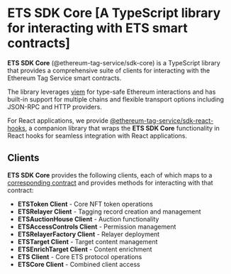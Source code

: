 # ETS SDK Core [A TypeScript library for interacting with ETS smart contracts]

**ETS SDK Core** (@ethereum-tag-service/sdk-core) is a TypeScript library that provides a comprehensive suite of clients for interacting with the Ethereum Tag Service smart contracts.

The library leverages [viem](https://viem.sh/) for type-safe Ethereum interactions and has built-in support for multiple chains and flexible transport options including JSON-RPC and HTTP providers.

For React applications, we provide [@ethereum-tag-service/sdk-react-hooks](/docs/sdk-react-hooks/intro.mdx), a companion library that wraps the **ETS SDK Core** functionality in React hooks for seamless integration with React applications.

## Clients

**ETS SDK Core** provides the following clients, each of which maps to a [corresponding contract](https://github.com/ethereum-tag-service/ets/tree/stage/packages/contracts/contracts) and provides methods for interacting with that contract:

- **ETSToken Client** - Core NFT token operations
- **ETSRelayer Client** - Tagging record creation and management
- **ETSAuctionHouse Client** - Auction functionality
- **ETSAccessControls Client** - Permission management
- **ETSRelayerFactory Client** - Relayer deployment
- **ETSTarget Client** - Target content management
- **ETSEnrichTarget Client** - Content enrichment
- **ETS Client** - Core ETS protocol operations
- **ETSCore Client** - Combined client access
